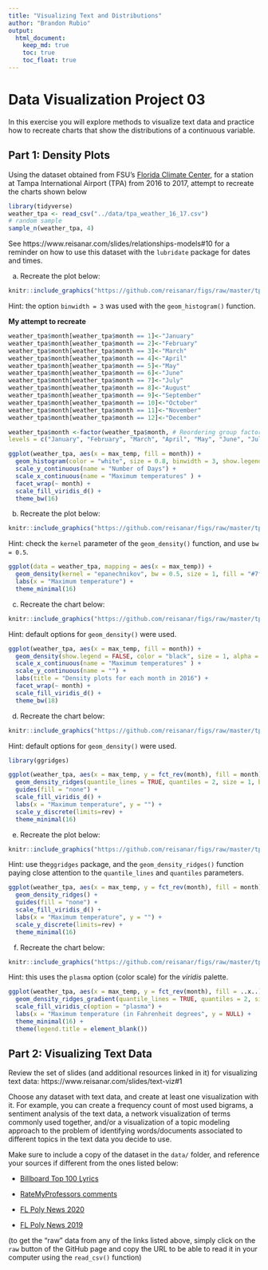 ---
title: "Visualizing Text and Distributions"
author: "Brandon Rubio"
output: 
  html_document:
    keep_md: true
    toc: true
    toc_float: true
---

# Data Visualization Project 03


In this exercise you will explore methods to visualize text data and practice how to recreate charts that show the distributions of a continuous variable. 


## Part 1: Density Plots

Using the dataset obtained from FSU's [Florida Climate Center](https://climatecenter.fsu.edu/climate-data-access-tools/downloadable-data), for a station at Tampa International Airport (TPA) from 2016 to 2017, attempt to recreate the charts shown below

```{r, message=FALSE, warning=FALSE}
library(tidyverse)
weather_tpa <- read_csv("../data/tpa_weather_16_17.csv")
# random sample 
sample_n(weather_tpa, 4)
```

See https://www.reisanar.com/slides/relationships-models#10 for a reminder on how to use this dataset with the `lubridate` package for dates and times.

(a) Recreate the plot below:

```{r, echo = FALSE, out.width="80%", fig.align='center'}
knitr::include_graphics("https://github.com/reisanar/figs/raw/master/tpa_max_temps_facet.png")
```

Hint: the option `binwidth = 3` was used with the `geom_histogram()` function.

__My attempt to recreate__

```{r}

weather_tpa$month[weather_tpa$month == 1]<-"January"
weather_tpa$month[weather_tpa$month == 2]<-"February"
weather_tpa$month[weather_tpa$month == 3]<-"March"
weather_tpa$month[weather_tpa$month == 4]<-"April"
weather_tpa$month[weather_tpa$month == 5]<-"May"
weather_tpa$month[weather_tpa$month == 6]<-"June"
weather_tpa$month[weather_tpa$month == 7]<-"July"
weather_tpa$month[weather_tpa$month == 8]<-"August"
weather_tpa$month[weather_tpa$month == 9]<-"September"
weather_tpa$month[weather_tpa$month == 10]<-"October"
weather_tpa$month[weather_tpa$month == 11]<-"November"
weather_tpa$month[weather_tpa$month == 12]<-"December"

weather_tpa$month <-factor(weather_tpa$month, # Reordering group factor levels
levels = c("January", "February", "March", "April", "May", "June", "July", "August", "September","October","November","December"))


```


```{r, out.width="80%", out.height="80%", fig.align='center'}
ggplot(weather_tpa, aes(x = max_temp, fill = month)) +
  geom_histogram(color = "white", size = 0.8, binwidth = 3, show.legend = FALSE) +
  scale_y_continuous(name = "Number of Days") +
  scale_x_continuous(name = "Maximum temperatures" ) +
  facet_wrap(~ month) +
  scale_fill_viridis_d() +
  theme_bw(16)
```



(b) Recreate the plot below:

```{r, echo = FALSE, out.width="80%", fig.align='center'}
knitr::include_graphics("https://github.com/reisanar/figs/raw/master/tpa_max_temps_density.png")
```

Hint: check the `kernel` parameter of the `geom_density()` function, and use `bw = 0.5`.

```{r, out.width="80%", out.height="80%", fig.align='center'}
ggplot(data = weather_tpa, mapping = aes(x = max_temp)) +
  geom_density(kernel = "epanechnikov", bw = 0.5, size = 1, fill = "#7f7f7f") +
  labs(x = "Maximum temperature") +
  theme_minimal(16)
```



(c) Recreate the chart below:

```{r, echo = FALSE, out.width="80%", fig.align='center'}
knitr::include_graphics("https://github.com/reisanar/figs/raw/master/tpa_max_temps_density_facet.png")
```

Hint: default options for `geom_density()` were used. 

```{r, out.width="80%", out.height="80%", fig.align='center'}
ggplot(weather_tpa, aes(x = max_temp, fill = month)) +
  geom_density(show.legend = FALSE, color = "black", size = 1, alpha = 0.5) +
  scale_x_continuous(name = "Maximum temperatures" ) +
  scale_y_continuous(name = "") +
  labs(title = "Density plots for each month in 2016") +
  facet_wrap(~ month) +
  scale_fill_viridis_d() +
  theme_bw(18)
```


(d) Recreate the chart below:

```{r, echo = FALSE, out.width="80%", fig.align='center'}
knitr::include_graphics("https://github.com/reisanar/figs/raw/master/tpa_max_temps_ridges.png")
```

Hint: default options for `geom_density()` were used. 

```{r, message=FALSE, warning=FALSE, out.width="80%", out.height="80%", fig.align='center'}
library(ggridges)

ggplot(weather_tpa, aes(x = max_temp, y = fct_rev(month), fill = month)) +
  geom_density_ridges(quantile_lines = TRUE, quantiles = 2, size = 1, bandwidth = 1.49) +
  guides(fill = "none") +
  scale_fill_viridis_d() +
  labs(x = "Maximum temperature", y = "") +
  scale_y_discrete(limits=rev) +
  theme_minimal(16)
```


(e) Recreate the plot below:

```{r, echo = FALSE, out.width="80%", fig.align='center'}
knitr::include_graphics("https://github.com/reisanar/figs/raw/master/tpa_max_temps_ridges.png")
```

Hint: use the`ggridges` package, and the `geom_density_ridges()` function paying close attention to the `quantile_lines` and `quantiles` parameters.

```{r}
ggplot(weather_tpa, aes(x = max_temp, y = fct_rev(month), fill = month),quantile_lines = TRUE, quantiles = 2, size = 1, bandwidth = 1.49) +
  geom_density_ridges() +
  guides(fill = "none") +
  scale_fill_viridis_d() +
  labs(x = "Maximum temperature", y = "") +
  scale_y_discrete(limits=rev) +
  theme_minimal(16)
```


(f) Recreate the chart below:

```{r, echo = FALSE, out.width="80%", fig.align='center'}
knitr::include_graphics("https://github.com/reisanar/figs/raw/master/tpa_max_temps_ridges_plasma.png")
```

Hint: this uses the `plasma` option (color scale) for the _viridis_ palette.

```{r}
ggplot(weather_tpa, aes(x = max_temp, y = fct_rev(month), fill = ..x..)) +
  geom_density_ridges_gradient(quantile_lines = TRUE, quantiles = 2, size = 1, bandwidth = 1.49) +
  scale_fill_viridis_c(option = "plasma") +
  labs(x = "Maximum temperature (in Fahrenheit degrees", y = NULL) +
  theme_minimal(16) +
  theme(legend.title = element_blank()) 
```



## Part 2: Visualizing Text Data

Review the set of slides (and additional resources linked in it) for visualizing text data: https://www.reisanar.com/slides/text-viz#1

Choose any dataset with text data, and create at least one visualization with it. For example, you can create a frequency count of most used bigrams, a sentiment analysis of the text data, a network visualization of terms commonly used together, and/or a visualization of a topic modeling approach to the problem of identifying words/documents associated to different topics in the text data you decide to use. 

Make sure to include a copy of the dataset in the `data/` folder, and reference your sources if different from the ones listed below:

- [Billboard Top 100 Lyrics](https://github.com/reisanar/datasets/blob/master/BB_top100_2015.csv)

- [RateMyProfessors comments](https://github.com/reisanar/datasets/blob/master/rmp_wit_comments.csv)

- [FL Poly News 2020](https://github.com/reisanar/datasets/blob/master/poly_news_FL20.csv)

- [FL Poly News 2019](https://github.com/reisanar/datasets/blob/master/poly_news_FL19.csv)

(to get the "raw" data from any of the links listed above, simply click on the `raw` button of the GitHub page and copy the URL to be able to read it in your computer using the `read_csv()` function)
